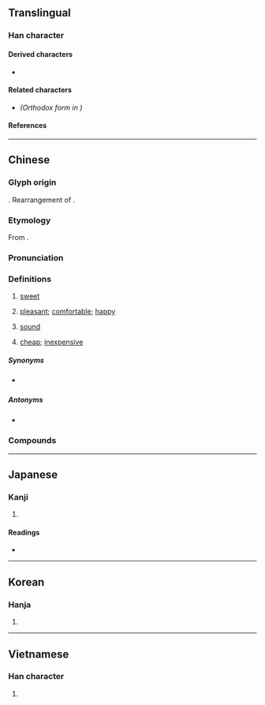 {{also|甛}}
{{character info}}
==Translingual==

===Han character===
{{Han char|rn=99|rad=甘|as=06|sn=11|four=24670|canj=HRTM|ids=⿰舌甘}}

====Derived characters====
* {{l|mul|[[憇]], [[㵇]], [[𭗌]]}}

====Related characters====
* {{l|mul|[[甛]]}} ''(Orthodox form in {{w|Kangxi dictionary}})''

====References====
{{Han ref|kx=0754.130|dkj=21656|dj=1161.060|hdz=42414.090|uh=751C}}

----

==Chinese==
{{zh-forms|alt=甛,䑚,䣶,餂,𥑠,𦧩,𩚣}}
{{zh-wp|zh|yue}}

===Glyph origin===
{{Han etyl}}
{{Han compound|舌|甘|ls=ic|t1=tongue|t2=sweet}}. Rearrangement of {{zh-l|*甛}}.

===Etymology===
From {{inh|zh|sit-pro|*ljam||sweet; fragrant}}.

===Pronunciation===
{{zh-pron
|m=tián
|m-s=tian2
|dg=тян1
|c=tim4
|c-t=hiam3
|g=tien2
|h=pfs=thiàm;gd=tiam2
|j=tie1
|mb=dǎng
|md=diĕng
|mn=tiⁿ/tiâm
|mn_note=tiⁿ - vernacular; tiâm - literary
|mn-t=diam5
|w=3di
|x=dienn2
|mc=y
|oc=y
|ma=y
|cat=a,n
}}

===Definitions===
{{zh-hanzi}}

# [[sweet]]
# {{lb|zh|figurative}} [[pleasant]]; [[comfortable]]; [[happy]]
# {{lb|zh|figurative|of sleep}} [[sound]]
# {{lb|zh|neologism||of a price}} [[cheap]]; [[inexpensive]]

=====Synonyms=====
* {{s|sweet}} {{zh-l|甜}}

=====Antonyms=====
* {{s|sweet}} {{zh-l|苦}}

===Compounds===
{{zh-der||甜不唧|甜菜|甜橙|甜點|甜甘|甜瓜|甜津津|甜酒|甜美|甜蜜|甜麵醬|甜品|甜潤|甜食|甜適|甜爽|甜水|甜絲絲|甜酸苦辣|甜酸|甜頭|甜香|甜馨|甜言蜜語|甜滋滋|人義水甜|口甜如蜜|喫甜頭|嘗甜頭|嘴甜|嘴甜心苦|嬌甜|心甜意洽|拗甜|殺口甜|甘甜|甜不辣|甜八寶|甜味|甜嘴蜜舌|甜心|甜根子草|甜水麵|甜甜圈|甜甜蜜蜜|甜筒|甜膩|甜蘿蔔|甜言|甜言媚語|甜言美語|甜言軟語|甜話兒|甜語花言|甜豆|甜辣醬|甜鞋淨襪|花甜蜜嘴|葉甜菜|酸甜兒|酸甜苦辣|面甜|香甜|黑甜|黑甜鄉|甜水海}}

{{zh-cat|Elementary}}

----

==Japanese==

===Kanji===
{{ja-kanji|grade=|rs=甘06}}

# {{rfdef|ja|sort=甘06}}

====Readings====
* {{ja-readings|on=[[てん]] (ten)|kun=[[うまい]] (umai)}}

----

==Korean==

===Hanja===
{{ko-hanja|[[달다|달]]|첨}}

# {{hanja form of|첨|sweet}}

----

==Vietnamese==

===Han character===
{{vi-readings|reading=điềm|rs=甘06}}

# {{rfdef|vi|sort=甘06}}